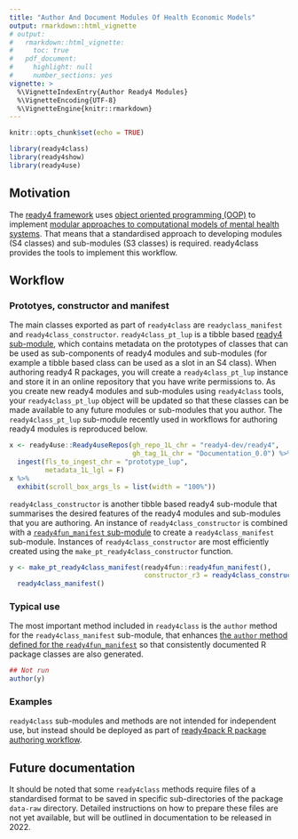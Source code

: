 ```yaml
---
title: "Author And Document Modules Of Health Economic Models"
output: rmarkdown::html_vignette
# output: 
#   rmarkdown::html_vignette:
#     toc: true
#   pdf_document:
#     highlight: null
#     number_sections: yes
vignette: >
  %\VignetteIndexEntry{Author Ready4 Modules}
  %\VignetteEncoding{UTF-8}
  %\VignetteEngine{knitr::rmarkdown}
---
```

```r
knitr::opts_chunk$set(echo = TRUE)
```
```r
library(ready4class)
library(ready4show)
library(ready4use)
```

## Motivation

The [ready4 framework](https://www.ready4-dev.com/) uses [object oriented programming (OOP)](https://ready4-dev.github.io/ready4/articles/V_03.html) to implement [modular approaches to computational models of mental health systems](https://ready4-dev.github.io/ready4/articles/V_01.html). That means that a standardised approach to developing modules (S4 classes) and sub-modules (S3 classes) is required. ready4class provides the tools to implement this workflow.

## Workflow

### Prototyes, constructor and manifest
The main classes exported as part of `ready4class` are `readyclass_manifest` and `ready4class_constructor`. 
`ready4class_pt_lup` is a tibble based [ready4 sub-module](https://ready4-dev.github.io/ready4/articles/V_01.html), which contains metadata on the prototypes of classes that can be used as sub-components of ready4 modules and sub-modules (for example a tibble based class can be used as a slot in an S4 class). When authoring ready4 R packages, you will create a `ready4class_pt_lup` instance and store it in an online repository that you have write permissions to. As you create new ready4 modules and sub-modules using `ready4class` tools, your `ready4class_pt_lup` object will be updated so that these classes can be made available to any future modules or sub-modules that you author. The `ready4class_pt_lup` sub-module recently used in workflows for authoring ready4 modules is reproduced below.

```r
x <- ready4use::Ready4useRepos(gh_repo_1L_chr = "ready4-dev/ready4",
                               gh_tag_1L_chr = "Documentation_0.0") %>%
  ingest(fls_to_ingest_chr = "prototype_lup",
         metadata_1L_lgl = F) 
x %>%
  exhibit(scroll_box_args_ls = list(width = "100%"))
```

`ready4class_constructor` is another tibble based ready4 sub-module that summarises the desired features of the ready4 modules and sub-modules that you are authoring. An instance of `ready4class_constructor` is combined with a [`ready4fun_manifest` sub-module](https://ready4-dev.github.io/ready4fun/articles/V_01.html) to create a `ready4class_manifest` sub-module. Instances of `ready4class_constructor` are most efficiently created using the `make_pt_ready4class_constructor` function.

```r
y <- make_pt_ready4class_manifest(ready4fun::ready4fun_manifest(),
                                  constructor_r3 = ready4class_constructor()) %>%
  ready4class_manifest()
```

### Typical use
The most important method included in `ready4class` is the `author` method for the `ready4class_manifest` sub-module, that enhances [the `author` method defined for the `ready4fun_manifest`](https://ready4-dev.github.io/ready4fun/articles/V_01.html) so that consistently documented R package classes are also generated.

```r
## Not run
author(y)
```

### Examples
`ready4class` sub-modules and methods are not intended for independent use, but instead should be deployed as part of [ready4pack R package authoring workflow](https://ready4-dev.github.io/ready4pack/articles/V_01.html).

## Future documentation

It should be noted that some `ready4class` methods require files of a standardised format to be saved in specific sub-directories of the package `data-raw` directory. Detailed instructions on how to prepare these files are not yet available, but will be outlined in documentation to be released in 2022.
